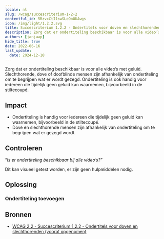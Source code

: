 ```yaml
---
locale: nl
slug: /wcag/succescriterium-1-2-2
contentful_id: 5RzvxCtI1swSLcOoOUAwgs
icon: /img/light/1.2.2.svg
title: Succescriterium 1.2.2 - Ondertitels voor doven en slechthorenden (vooraf opgenomen) - Niveau A
description: Zorg dat er ondertiteling beschikbaar is voor alle video’s met geluid. Slechthorende, dove of doofblinde mensen zijn afhankelijk van ondertiteling om te begrijpen wat er wordt gezegd. Ondertiteling is ook handig voor iedereen die tijdelijk geen geluid kan waarnemen, bijvoorbeeld in de stiltecoupé.
authors: [janjaap]
hide_title: true
date: 2022-06-16
last_update:
  date: 2024-12-18
---
```


<Hero
  title="Ondertitels voor doven en slechthorenden (vooraf opgenomen)"
  image="/img/light/1.2.2.svg"
  alt="WCAG 1.2.2 icon"
  prefix="Succescriterium 1.2.2"
  suffix="Niveau A"
/>

Zorg dat er ondertiteling beschikbaar is voor alle video’s met geluid. Slechthorende, dove of doofblinde mensen zijn afhankelijk van ondertiteling om te begrijpen wat er wordt gezegd. Ondertiteling is ook handig voor iedereen die tijdelijk geen geluid kan waarnemen, bijvoorbeeld in de stiltecoupé.

## Impact

- Ondertiteling is handig voor iedereen die tijdelijk geen geluid kan waarnemen, bijvoorbeeld in de stiltecoupé.
- Dove en slechthorende mensen zijn afhankelijk van ondertiteling om te begrijpen wat er gezegd wordt.

## Controleren

“*Is er ondertiteling beschikbaar bij alle video’s?”*

Dit kan visueel getest worden, er zijn geen hulpmiddelen nodig.

## Oplossing

### Ondertiteling toevoegen

<CodeSample id="media-captions" locale="nl"/>

## Bronnen

- [WCAG 2.2 - Succescriterium 1.2.2 - Ondertitels voor doven en slechthorenden (vooraf opgenomen)](https://www.w3.org/Translations/WCAG22-nl/#ondertitels-voor-doven-en-slechthorenden-vooraf-opgenomen)
